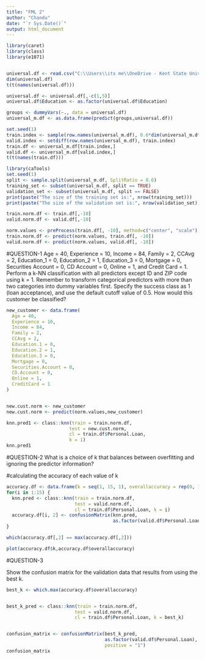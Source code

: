 ---
title: "FML 2"
author: "Chandu"
date: "`r Sys.Date()`"
output: html_document
---


```{r}
library(caret)
library(class)
library(e1071)


universal.df <- read.csv("C:\\Users\\its me\\OneDrive - Kent State University\\Desktop\\Rhistory\\UniversalBank (1).csv")
dim(universal.df)
t(t(names(universal.df)))
```


```{r}
universal.df <- universal.df[,-c(1,5)]
universal.df$Education <- as.factor(universal.df$Education)

```


```{r}

groups <- dummyVars(~., data = universal.df) 
universal_m.df <- as.data.frame(predict(groups,universal.df))

```



```{r}

set.seed(1)  
train.index <- sample(row.names(universal_m.df), 0.6*dim(universal_m.df)[1])
valid.index <- setdiff(row.names(universal_m.df), train.index)  
train.df <- universal_m.df[train.index,]
valid.df <- universal_m.df[valid.index,]
t(t(names(train.df)))

```


```{r}

library(caTools)
set.seed(1)
split <- sample.split(universal_m.df, SplitRatio = 0.6)
training_set <- subset(universal_m.df, split == TRUE)
validation_set <- subset(universal_m.df, split == FALSE)
print(paste("The size of the training set is:", nrow(training_set)))
print(paste("The size of the validation set is:", nrow(validation_set)))

```


```{r}

train.norm.df <- train.df[,-10] 
valid.norm.df <- valid.df[,-10]

norm.values <- preProcess(train.df[, -10], method=c("center", "scale"))
train.norm.df <- predict(norm.values, train.df[, -10])
valid.norm.df <- predict(norm.values, valid.df[, -10])

```

#QUESTION-1
Age = 40, Experience = 10, Income = 84, Family = 2, CCAvg = 2, Education_1 = 0, Education_2 =
1, Education_3 = 0, Mortgage = 0, Securities Account = 0, CD Account = 0, Online = 1, and
Credit Card = 1. Perform a k-NN classification with all predictors except ID and ZIP code
using k = 1. Remember to transform categorical predictors with more than two categories
into dummy variables first. Specify the success class as 1 (loan acceptance), and use the
default cutoff value of 0.5. How would this customer be classified?
```{r}

new_customer <- data.frame(
  Age = 40,
  Experience = 10,
  Income = 84,
  Family = 2,
  CCAvg = 2,
  Education.1 = 0,
  Education.2 = 1,
  Education.3 = 0,
  Mortgage = 0,
  Securities.Account = 0,
  CD.Account = 0,
  Online = 1,
  CreditCard = 1
)


new.cust.norm <- new_customer
new.cust.norm <- predict(norm.values,new_customer)

knn.pred1 <- class::knn(train = train.norm.df, 
                       test = new.cust.norm, 
                       cl = train.df$Personal.Loan, 
                       k = 1)
knn.pred1

```

#QUESTION-2
What is a choice of k that balances between overfitting and ignoring the predictor
information?

#calculating the accuracy of each value of k
```{r}

accuracy.df <- data.frame(k = seq(1, 15, 1), overallaccuracy = rep(0, 15))
for(i in 1:15) {
  knn.pred <- class::knn(train = train.norm.df, 
                         test = valid.norm.df, 
                         cl = train.df$Personal.Loan, k = i)
  accuracy.df[i, 2] <- confusionMatrix(knn.pred, 
                                       as.factor(valid.df$Personal.Loan),positive = "1")$overall[1]
}

which(accuracy.df[,2] == max(accuracy.df[,2])) 

plot(accuracy.df$k,accuracy.df$overallaccuracy)

```


#QUESTION-3

Show the confusion matrix for the validation data that results from using the best k.
```{r}

best_k <- which.max(accuracy.df$overallaccuracy)


best_k_pred <- class::knn(train = train.norm.df, 
                         test = valid.norm.df, 
                         cl = train.df$Personal.Loan, k = best_k)


confusion_matrix <- confusionMatrix(best_k_pred, 
                                    as.factor(valid.df$Personal.Loan), 
                                    positive = "1")
confusion_matrix

```


